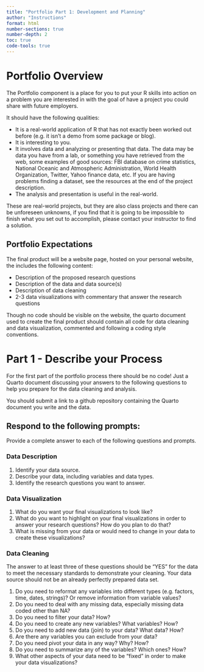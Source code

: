 ```yaml
---
title: "Portfolio Part 1: Development and Planning"
author: "Instructions"
format: html
number-sections: true
number-depth: 2
toc: true
code-tools: true
---
```


# Portfolio Overview

The Portfolio component is a place for you to put your R skills into action on a problem you are interested in with the goal of have a project you could share with future employers. 

It should have the following qualities: 

- It is a real-world application of R that has not exactly been worked out before (e.g. it isn't a demo from some package or blog).  
- It is interesting to you.  
-  It involves data and analyzing or presenting that data.  The data may be data you have from a lab, or something you have retrieved from the web, some examples of good sources:  FBI database on crime statistics, National Oceanic and Atmospheric Administration, World Health Organization, Twitter, Yahoo finance data, etc.  If you are having problems finding a dataset, see the resources at the end of the project description.  
- The analysis and presentation is useful in the real-world. 

These are real-world projects, but they are also class projects and there can be unforeseen unknowns, if you find that it is going to be impossible to finish what you set out to accomplish, please contact your instructor to find a solution.  

## Portfolio Expectations  

The final product will be a website page, hosted on your personal website, the includes the following content:  

- Description of the proposed research questions  
- Description of the data and data source(s)  
- Description of data cleaning  
- 2-3 data visualizations with commentary that answer the research questions  

Though no code should be visible on the website, the quarto document used to create the final product should contain all code for data cleaning and data visualization, commented and following a coding style conventions.  

# Part 1 - Describe your Process

For the first part of the portfolio process there should be no code! Just a Quarto document discussing your answers to the following questions to help you prepare for the data cleaning and analysis.  

You should submit a link to a github repository containing the Quarto document you write and the data.  

## Respond to the following prompts:  

Provide a complete answer to each of the following questions and prompts.

### Data Description

1. Identify your data source. 
2. Describe your data, including variables and data types.  
3. Identify the research questions you want to answer.

### Data Visualization  

1. What do you want your final visualizations to look like?  
2. What do you want to highlight on your final visualizations in order to answer your research questions? How do you plan to do that?  
3. What is missing from your data or would need to change in your data to create these visualizations?  

### Data Cleaning  

The answer to at least three of these questions should be "YES" for the data to meet the necessary standards to demonstrate your cleaning. Your data source should not be an already perfectly prepared data set.  

1. Do you need to reformat any variables into different types (e.g. factors, time, dates, strings)? Or remove information from variable values? 
2. Do you need to deal with any missing data, especially missing data coded other than NA?  
3. Do you need to filter your data? How? 
4. Do you need to create any new variables? What variables? How? 
5. Do you need to add new data (join) to your data? What data? How?  
6. Are there any variables you can exclude from your data?  
7. Do you need pivot your data in any way? Why? How?
8. Do you need to summarize any of the variables? Which ones? How?
9. What other aspects of your data need to be "fixed" in order to make your data visualizations?  


